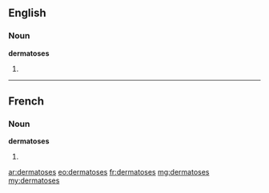 ==English==

===Noun===
'''dermatoses'''

# {{plural of|dermatosis}}

----

==French==

===Noun===
'''dermatoses''' {{f}}

# {{plural of|[[dermatose]]|lang=fr}}

[[ar:dermatoses]]
[[eo:dermatoses]]
[[fr:dermatoses]]
[[mg:dermatoses]]
[[my:dermatoses]]